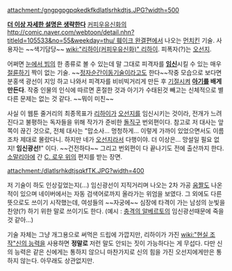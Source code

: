 attachment:/gngpgpgpqkedkfkdlatlsrhkdtjs.JPG?width=500
 

'''[[더 이상 자세한 설명은 생략한다]]'''
[[커피우유신화]]의 [[http://comic.naver.com/webtoon/detail.nhn?titleId=105533&no=55&weekday=thu/ 훼이크 완결편]]에서 나오는 [[먼치킨]] 기술. 사용자는 ~~색기담당~~ [[wiki:"리하이(커피우유신화)" 리하이]]. 피폭자(?)는 [[오선지]].

어쩌면 [[눈에서 빔]]의 한 종류로 볼 수 있는데 말 그대로 피격자를 '''[[임신]]'''시킬 수 있는 매우 [[절륜]]하기 짝이 없는 기술. ~~[[정자]][[순간이동]]기술이라고도 한다~~작중 모습으로 보다면 분홍색 광선이 지잉 하고 나와서 피격자를 비비빅거리게 만든 후 [[기절]]시켜 '''[[아기]]를 배게 만든다'''. 작중 인물의 인식에 따르면 혼절한 것과 아기가 수태된것 빼고는 신체적으로 별다른 문제는 없는 것 같다. ~~뭐이 미친~~

사실 이 웹툰 줄거리의 최종목표가 [[리하이]]가 [[오선지]]를 임신시키는 것이라, 전개가 느려진다고 불평하는 독자들을 위해 작가가 준비한 [[돌직구]] 번외편이다. 참고로 저 대사는 앞쪽이 끊긴 것으로, 전체 대사는 "맙소사... 멍청하게... 이렇게 가까이 있었으면서도 이름조차 제대로 몰랐다니. 하지만 네가 [[오선지]]라서 다행이야. 더 이상은... 망설일 필요 없지! '''임신광선!'''" 이다. ~~건전하다~~ 그리고 번외편이 다 끝나기도 전에 출산까지 한다. [[소말리아]]에 간 [[C. 로우 위]]의 편지를 받는 장면.

attachment:/dlatlsrhkdtjsqkfTK.JPG?width=400

저 기술이 하도 인상깊었는지(…) 임신광선이 지직거리며 나오는 2차 가공 [[움짤]]도 나온 적이 있으며 네이버에서는 자동 검색어로까지 올라가는 위엄을 보였다. 그 외에도 다른 뜻으로도 쓰이기 시작했는데, 여성들의 ~~자궁에~~ 심장에 타격이 가는 남성의 눈빛을 찬양(?) 하기 위한 말로 쓰이기도 한다. (예시 : [[충격의 알베르토]]의 임신광선때문에 죽을 것 같아…)

기술 자체는 그냥 개그용으로 써먹은 드립에 가깝지만, 리하이가 가진 [[wiki:"현실 조작"신의 능력]]을 사용하면 '''정말로''' 저런 말도 안되는 짓이 가능하다는 게 무섭다. 다만 신의 능력은 같은 신에게는 통하지 않으니 마찬가지로 신의 힘을 가진 오선지에게만은 통하지 않는다. 아무래도 상관없지만. 
